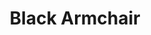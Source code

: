 ---
title: "Black Armchair"
meta_title: "Black Armchair craft"
description: "Craft de Black Armchair"
rank: "s"
draft: false
name: "Black Armchair"
recipe_img: "https://wiki.pokexgames.com/images/8/88/Black_Armchair.png"
level: 101
craft_time: 7200
result: 1
value_npc: 1
ingredients:
  - name: "Drawing Clipboards"
    quantity: 10
    item_img: "https://wiki.pokexgames.com/images/3/36/Drawing_Clipboard.png"
    value_npc: 1
  - name: "Corrupted Champion Belt"
    quantity: 7
    item_img: "https://wiki.pokexgames.com/images/6/6b/Corrupted-Belt-of-Champion.gif"
    value_npc: 1
  - name: "Petite Leaves"
    quantity: 7
    item_img: "https://wiki.pokexgames.com/images/e/e4/Petite_Leaves.png"
    value_npc: 1
  - name: "Black Wool Ball"
    quantity: 5
    item_img: "https://wiki.pokexgames.com/images/0/06/Black_Wool_Ball.png"
    value_npc: 1
  - name: "Cave Nail"
    quantity: 1
    item_img: "https://wiki.pokexgames.com/images/a/af/Cave_Nail.png"
    value_npc: 1
---